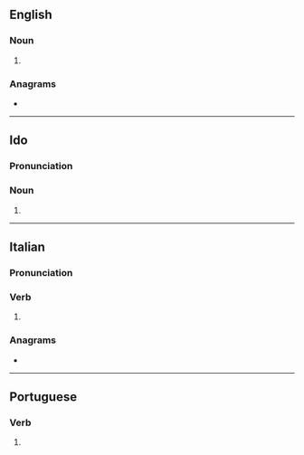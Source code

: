 {{also|Solei}}
==English==

===Noun===
{{head|en|noun form}}

# {{plural of|en|soleus}}

===Anagrams===
* {{anagrams|en|a=eilos|Eolis|Sileo|Solie|leois|soile}}

----

==Ido==

===Pronunciation===
{{io-IPA}}

===Noun===
{{head|io|noun form}}

# {{plural of|io|soleo}}

----

==Italian==

===Pronunciation===
{{it-pr|soléi}}

===Verb===
{{head|it|verb form}}

# {{inflection of|it|solere||1|s|phis}}

===Anagrams===
* {{anagrams|it|a=eilos|Elios|Eliso|eliso|isole}}

----

==Portuguese==

===Verb===
{{head|pt|verb form}}

# {{pt-verb-form-of|solar}}